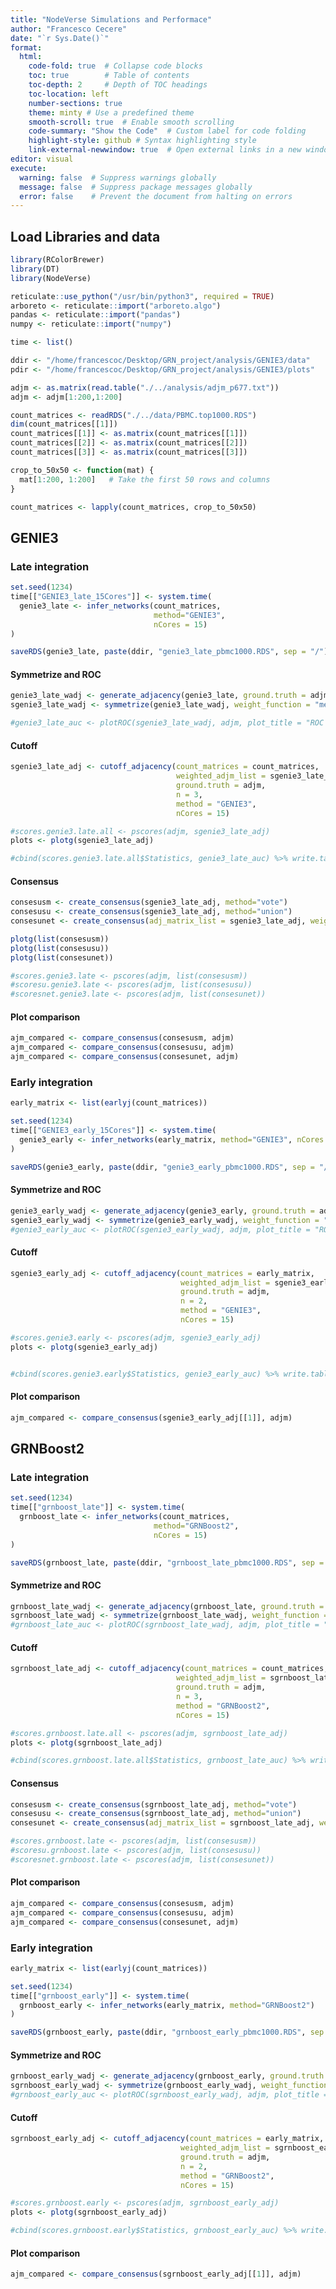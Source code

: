 ```yaml
---
title: "NodeVerse Simulations and Performace"
author: "Francesco Cecere"
date: "`r Sys.Date()`"
format: 
  html:
    code-fold: true  # Collapse code blocks
    toc: true        # Table of contents
    toc-depth: 2     # Depth of TOC headings
    toc-location: left
    number-sections: true
    theme: minty # Use a predefined theme
    smooth-scroll: true  # Enable smooth scrolling
    code-summary: "Show the Code"  # Custom label for code folding
    highlight-style: github # Syntax highlighting style
    link-external-newwindow: true  # Open external links in a new window
editor: visual
execute:
  warning: false  # Suppress warnings globally
  message: false  # Suppress package messages globally
  error: false    # Prevent the document from halting on errors
---
```


## Load Libraries and data

```r
library(RColorBrewer)
library(DT)
library(NodeVerse)

reticulate::use_python("/usr/bin/python3", required = TRUE)
arboreto <- reticulate::import("arboreto.algo")
pandas <- reticulate::import("pandas")
numpy <- reticulate::import("numpy")

time <- list()

ddir <- "/home/francescoc/Desktop/GRN_project/analysis/GENIE3/data"
pdir <- "/home/francescoc/Desktop/GRN_project/analysis/GENIE3/plots"

adjm <- as.matrix(read.table("./../analysis/adjm_p677.txt"))
adjm <- adjm[1:200,1:200]

count_matrices <- readRDS("./../data/PBMC.top1000.RDS")
dim(count_matrices[[1]])
count_matrices[[1]] <- as.matrix(count_matrices[[1]])
count_matrices[[2]] <- as.matrix(count_matrices[[2]])
count_matrices[[3]] <- as.matrix(count_matrices[[3]])

```

```r
crop_to_50x50 <- function(mat) {
  mat[1:200, 1:200]   # Take the first 50 rows and columns
}

count_matrices <- lapply(count_matrices, crop_to_50x50)

```

## GENIE3

### Late integration

```r
set.seed(1234)
time[["GENIE3_late_15Cores"]] <- system.time(
  genie3_late <- infer_networks(count_matrices, 
                                method="GENIE3",
                                nCores = 15)
)

saveRDS(genie3_late, paste(ddir, "genie3_late_pbmc1000.RDS", sep = "/"))
```

#### Symmetrize and ROC

```r
genie3_late_wadj <- generate_adjacency(genie3_late, ground.truth = adjm)
sgenie3_late_wadj <- symmetrize(genie3_late_wadj, weight_function = "mean")

#genie3_late_auc <- plotROC(sgenie3_late_wadj, adjm, plot_title = "ROC curve - GENIE3 Late Integration")

```

#### Cutoff

```r
sgenie3_late_adj <- cutoff_adjacency(count_matrices = count_matrices,
                                     weighted_adjm_list = sgenie3_late_wadj, 
                                     ground.truth = adjm,
                                     n = 3,
                                     method = "GENIE3",
                                     nCores = 15)

#scores.genie3.late.all <- pscores(adjm, sgenie3_late_adj)
plots <- plotg(sgenie3_late_adj)

#cbind(scores.genie3.late.all$Statistics, genie3_late_auc) %>% write.table(., paste(ddir, "genie3_late_pbmc1000_perf.txt", sep = "/"), sep = "\t", quote = F, col.names = T, row.names = F)
```

#### Consensus

```r
consesusm <- create_consensus(sgenie3_late_adj, method="vote")
consesusu <- create_consensus(sgenie3_late_adj, method="union")
consesunet <- create_consensus(adj_matrix_list = sgenie3_late_adj, weighted_list = sgenie3_late_wadj, method = "INet", threshold = 0.05, ncores = 15)

plotg(list(consesusm))
plotg(list(consesusu))
plotg(list(consesunet))

#scores.genie3.late <- pscores(adjm, list(consesusm))
#scoresu.genie3.late <- pscores(adjm, list(consesusu))
#scoresnet.genie3.late <- pscores(adjm, list(consesunet))

```

#### Plot comparison

```r
ajm_compared <- compare_consensus(consesusm, adjm)
ajm_compared <- compare_consensus(consesusu, adjm)
ajm_compared <- compare_consensus(consesunet, adjm)

```

### Early integration

```r
early_matrix <- list(earlyj(count_matrices))

set.seed(1234)
time[["GENIE3_early_15Cores"]] <- system.time(
  genie3_early <- infer_networks(early_matrix, method="GENIE3", nCores = 15)
)

saveRDS(genie3_early, paste(ddir, "genie3_early_pbmc1000.RDS", sep = "/"))
```

#### Symmetrize and ROC

```r
genie3_early_wadj <- generate_adjacency(genie3_early, ground.truth = adjm)
sgenie3_early_wadj <- symmetrize(genie3_early_wadj, weight_function = "mean")
#genie3_early_auc <- plotROC(sgenie3_early_wadj, adjm, plot_title = "ROC curve - GENIE3 Early Integration")

```

#### Cutoff

```r
sgenie3_early_adj <- cutoff_adjacency(count_matrices = early_matrix,
                                      weighted_adjm_list = sgenie3_early_wadj, 
                                      ground.truth = adjm,
                                      n = 2,
                                      method = "GENIE3",
                                      nCores = 15)

#scores.genie3.early <- pscores(adjm, sgenie3_early_adj)
plots <- plotg(sgenie3_early_adj)


#cbind(scores.genie3.early$Statistics, genie3_early_auc) %>% write.table(., paste(ddir, "genie3_early_pbmc1000_perf.txt", sep = "/"), sep = "\t", quote = F, col.names = T, row.names = F)
```

#### Plot comparison

```r
ajm_compared <- compare_consensus(sgenie3_early_adj[[1]], adjm)

```

## GRNBoost2

### Late integration

```r
set.seed(1234)
time[["grnboost_late"]] <- system.time(
  grnboost_late <- infer_networks(count_matrices, 
                                method="GRNBoost2",
                                nCores = 15)
)

saveRDS(grnboost_late, paste(ddir, "grnboost_late_pbmc1000.RDS", sep = "/"))
```

#### Symmetrize and ROC

```r
grnboost_late_wadj <- generate_adjacency(grnboost_late, ground.truth = adjm)
sgrnboost_late_wadj <- symmetrize(grnboost_late_wadj, weight_function = "mean")
#grnboost_late_auc <- plotROC(sgrnboost_late_wadj, adjm, plot_title = "ROC curve - grnboost Late Integration")

```

#### Cutoff

```r
sgrnboost_late_adj <- cutoff_adjacency(count_matrices = count_matrices,
                                     weighted_adjm_list = sgrnboost_late_wadj, 
                                     ground.truth = adjm,
                                     n = 3,
                                     method = "GRNBoost2",
                                     nCores = 15)

#scores.grnboost.late.all <- pscores(adjm, sgrnboost_late_adj)
plots <- plotg(sgrnboost_late_adj)

#cbind(scores.grnboost.late.all$Statistics, grnboost_late_auc) %>% write.table(., paste(ddir, "grnboost_late_pbmc1000_perf.txt", sep = "/"), sep = "\t", quote = F, col.names = T, row.names = F)
```

#### Consensus

```r
consesusm <- create_consensus(sgrnboost_late_adj, method="vote")
consesusu <- create_consensus(sgrnboost_late_adj, method="union")
consesunet <- create_consensus(adj_matrix_list = sgrnboost_late_adj, weighted_list = sgrnboost_late_wadj, method = "INet", threshold = 0.05)

#scores.grnboost.late <- pscores(adjm, list(consesusm))
#scoresu.grnboost.late <- pscores(adjm, list(consesusu))
#scoresnet.grnboost.late <- pscores(adjm, list(consesunet))


```

#### Plot comparison

```r
ajm_compared <- compare_consensus(consesusm, adjm)
ajm_compared <- compare_consensus(consesusu, adjm)
ajm_compared <- compare_consensus(consesunet, adjm)


```

### Early integration

```r
early_matrix <- list(earlyj(count_matrices))

set.seed(1234)
time[["grnboost_early"]] <- system.time(
  grnboost_early <- infer_networks(early_matrix, method="GRNBoost2")
)

saveRDS(grnboost_early, paste(ddir, "grnboost_early_pbmc1000.RDS", sep = "/"))
```

#### Symmetrize and ROC

```r
grnboost_early_wadj <- generate_adjacency(grnboost_early, ground.truth = adjm)
sgrnboost_early_wadj <- symmetrize(grnboost_early_wadj, weight_function = "mean")
#grnboost_early_auc <- plotROC(sgrnboost_early_wadj, adjm, plot_title = "ROC curve - grnboost Early Integration")

```

#### Cutoff

```r
sgrnboost_early_adj <- cutoff_adjacency(count_matrices = early_matrix,
                                      weighted_adjm_list = sgrnboost_early_wadj, 
                                      ground.truth = adjm,
                                      n = 2,
                                      method = "GRNBoost2",
                                      nCores = 15)

#scores.grnboost.early <- pscores(adjm, sgrnboost_early_adj)
plots <- plotg(sgrnboost_early_adj)

#cbind(scores.grnboost.early$Statistics, grnboost_early_auc) %>% write.table(., paste(ddir, "grnboost_early_pbmc1000_perf.txt", sep = "/"), sep = "\t", quote = F, col.names = T, row.names = F)
```

#### Plot comparison

```r
ajm_compared <- compare_consensus(sgrnboost_early_adj[[1]], adjm)
```
